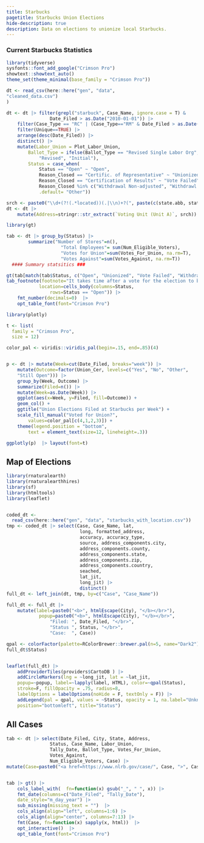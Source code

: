 ```yaml
---
title: Starbucks
pagetitle: Starbucks Union Elections
hide-description: true 
description: Data on elections to unionize local Starbucks.
---
```


### Current Starbucks Statistics

```r


library(tidyverse)
sysfonts::font_add_google("Crimson Pro")
showtext::showtext_auto()
theme_set(theme_minimal(base_family = "Crimson Pro"))

dt <- read_csv(here::here("gen", "data", 
"cleaned_data.csv")
)

dt <- dt |> filter(grepl("starbuck", Case_Name, ignore.case = T) & 
                Date_Filed > as.Date("2010-01-01")) |> 
    filter(Case_Type == "RC" | (Case_Type=="RM" & Date_Filed > as.Date("2023-08-25"))) |>
    filter(Unique==TRUE) |> 
    arrange(desc(Date_Filed)) |> 
    distinct() |> 
    mutate(Labor_Union = Plot_Labor_Union, 
        Ballot_Type = ifelse(Ballot_Type == "Revised Single Labor Org",
            "Revised", "Initial"), 
        Status = case_when(
            Status == "Open" ~ "Open", 
            Reason_Closed == "Certific. of Representative" ~ "Unionized", 
            Reason_Closed == "Certification of Results" ~ "Vote Failed", 
            Reason_Closed %in% c("Withdrawal Non-adjusted", "Withdrawl Adjusted") ~ "Withdrawn", 
            .default= "Other"))

srch <- paste0("\\d+(?!(.*located))(.|\\n)+?(", paste(c(state.abb, state.name), collapse="|"),")")
dt <- dt |> 
    mutate(Address=stringr::str_extract(`Voting Unit (Unit A)`, srch))     

```

```r
library(gt)

tab <- dt |> group_by(Status) |> 
        summarize("Number of Stores"=n(),
                    "Total Employees"= sum(Num_Eligible_Voters), 
                    "Votes for Union"=sum(Votes_For_Union, na.rm=T), 
                    "Votes Against"=sum(Votes_Against, na.rm=T)) 
  #### Summary statsitics ###

gt(tab[match(tab$Status, c("Open", "Unionized", "Vote Failed", "Withdrawn", "Other")), ]) |> 
tab_footnote(footnote="It takes time after a vote for the election to be finalized so open cases can have votes counted already.", 
            location=cells_body(columns=Status, 
                rows=Status == "Open")) |> 
    fmt_number(decimals=0)  |> 
    opt_table_font(font="Crimson Pro")
```

```r

library(plotly)

t <- list(
  family = "Crimson Pro",
  size = 12)

color_pal <- viridis::viridis_pal(begin=.15, end=.85)(4)


p <- dt |> mutate(Week=cut(Date_Filed, breaks="week")) |> 
    mutate(Outcome=factor(Union_Cer, levels=c("Yes", "No", "Other", 
    "Still Open"))) |>
    group_by(Week, Outcome) |> 
    summarize(Filed=n()) |> 
    mutate(Week=as.Date(Week)) |>
    ggplot(aes(x=Week, y=Filed, fill=Outcome)) + 
    geom_col() + 
    ggtitle("Union Elections Filed at Starbucks per Week") + 
    scale_fill_manual("Voted for Union?",
        values=color_pal[c(4,1,2,3)]) +
    theme(legend.position = "bottom",
        text = element_text(size=12, lineheight=.3))

ggplotly(p)  |> layout(font=t)

```

## Map of Elections
```r
library(rnaturalearth)
library(rnaturalearthhires)
library(sf)
library(htmltools)
library(leaflet)


coded_dt <-
  read_csv(here::here("gen", "data", "starbucks_with_location.csv"))
tmp <- coded_dt |> select(Case, Case_Name, lat, 
                           long, formatted_address, 
                           accuracy, accuracy_type, 
                           source, address_components.city, 
                           address_components.county, 
                           address_components.state, 
                           address_components.zip, 
                           address_components.country,
                           seached, 
                           lat_jit, 
                           long_jit) |> 
                           distinct()
full_dt <- left_join(dt, tmp, by=c("Case", "Case_Name"))

full_dt <- full_dt |> 
    mutate(label=paste0("<b>", htmlEscape(City), "</b></br>"), 
            popup=paste0("<b>", htmlEscape(City), "</b></br>",
                "Filed: ", Date_Filed, "</br>",
                "Status ", Status, "</br>",
                "Case:  ", Case))

qpal <- colorFactor(palette=RColorBrewer::brewer.pal(n=5, name="Dark2"), 
full_dt$Status)


leaflet(full_dt) |> 
    addProviderTiles(providers$CartoDB ) |> 
    addCircleMarkers(lng = ~long_jit, lat = ~lat_jit, 
    popup=~popup, label=~lapply(label, HTML), color=~qpal(Status), 
    stroke=F, fillOpacity = .75, radius=8, 
    labelOptions = labelOptions(noHide = F, textOnly = F)) |> 
    addLegend(pal = qpal, values = ~Status, opacity = 1, na.label="Unknown", 
    position="bottomleft", title="Status")

```

## All Cases

```r

  
tab <- dt |> select(Date_Filed, City, State, Address, 
                Status, Case_Name, Labor_Union,
                Tally_Date, Ballot_Type, Votes_For_Union, 
                Votes_Against,
                Num_Eligible_Voters, Case) |> 
mutate(Case=paste0("<a href=https://www.nlrb.gov/case/", Case, ">", Case, "</a>"))


tab |> gt() |> 
    cols_label_with(  fn=function(x) gsub("_", " ", x)) |>
    fmt_date(columns=c("Date_Filed", "Tally_Date"), 
    date_style="m_day_year") |> 
    sub_missing(missing_text = "")  |> 
    cols_align(align="left", columns=1:6) |> 
    cols_align(align="center", columns=7:13) |>
    fmt(Case, fn=function(x) sapply(x, html))  |>
    opt_interactive()  |> 
    opt_table_font(font="Crimson Pro")

```



